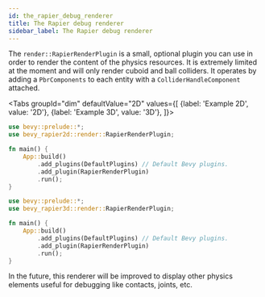 ```yaml
---
id: the_rapier_debug_renderer
title: The Rapier debug renderer
sidebar_label: The Rapier debug renderer
---
```



The `render::RapierRenderPlugin` is a small, optional plugin you can use in order to render the content of the
physics resources. It is extremely limited at the moment and will only render cuboid and ball colliders. It operates
by adding a `PbrComponents` to each entity with a `ColliderHandleComponent` attached.


<Tabs
  groupId="dim"
  defaultValue="2D"
  values={[
    {label: 'Example 2D', value: '2D'},
    {label: 'Example 3D', value: '3D'},
  ]}>
  <TabItem value="2D">

```rust
use bevy::prelude::*;
use bevy_rapier2d::render::RapierRenderPlugin;

fn main() {
    App::build()
        .add_plugins(DefaultPlugins) // Default Bevy plugins.
        .add_plugin(RapierRenderPlugin)
        .run();
}
```

  </TabItem>
  <TabItem value="3D">

```rust
use bevy::prelude::*;
use bevy_rapier3d::render::RapierRenderPlugin;

fn main() {
    App::build()
        .add_plugins(DefaultPlugins) // Default Bevy plugins.
        .add_plugin(RapierRenderPlugin)
        .run();
}
```

  </TabItem>
</Tabs>

In the future, this renderer will be improved to display other physics elements useful for debugging
like contacts, joints, etc.